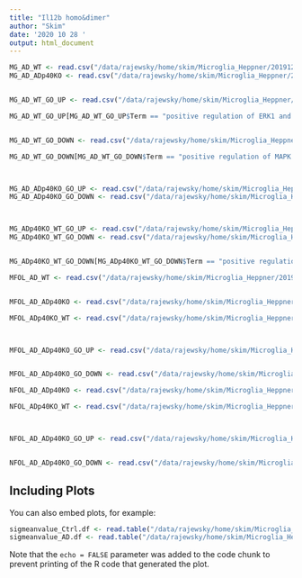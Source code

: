 ```yaml
---
title: "Il12b homo&dimer"
author: "Skim"
date: '2020 10 28 '
output: html_document
---
```


```r

MG_AD_WT <- read.csv("/data/rajewsky/home/skim/Microglia_Heppner/201912_10X_9sets/R_Scripts/DE_csv_files/edgeR/cell_type/Microglia_AD_Ctrl.csv")
MG_AD_ADp40KO <- read.csv("/data/rajewsky/home/skim/Microglia_Heppner/201912_10X_9sets/R_Scripts/DE_csv_files/edgeR/cell_type/Microglia_AD_ADp40KO.csv")


MG_AD_WT_GO_UP <- read.csv("/data/rajewsky/home/skim/Microglia_Heppner/201912_10X_9sets/R_Scripts/GO_csv_files/edgeR_GO/cell_type_up_0.25/Microglia_AD_Ctrl.csv_GO.csv")

MG_AD_WT_GO_UP[MG_AD_WT_GO_UP$Term == "positive regulation of ERK1 and ERK2 cas...", ]$genes 


MG_AD_WT_GO_DOWN <- read.csv("/data/rajewsky/home/skim/Microglia_Heppner/2019pd12_10X_9sets/R_Scripts/GO_csv_files/edgeR_GO/cell_type_down_0.25/Microglia_AD_Ctrl.csv_GO.csv")

MG_AD_WT_GO_DOWN[MG_AD_WT_GO_DOWN$Term == "positive regulation of MAPK cascade", ]$genes 



MG_AD_ADp40KO_GO_UP <- read.csv("/data/rajewsky/home/skim/Microglia_Heppner/201912_10X_9sets/R_Scripts/GO_csv_files/edgeR_GO/cell_type_up_0.25/Microglia_AD_ADp40KO.csv_GO.csv")
MG_AD_ADp40KO_GO_DOWN <- read.csv("/data/rajewsky/home/skim/Microglia_Heppner/201912_10X_9sets/R_Scripts/GO_csv_files/edgeR_GO/cell_type_down_0.25/Microglia_AD_ADp40KO.csv_GO.csv")



MG_ADp40KO_WT_GO_UP <- read.csv("/data/rajewsky/home/skim/Microglia_Heppner/201912_10X_9sets/R_Scripts/GO_csv_files/edgeR_GO/cell_type_up_0.25/Microglia_ADp40KO_Ctrl.csv_GO.csv")
MG_ADp40KO_WT_GO_DOWN <- read.csv("/data/rajewsky/home/skim/Microglia_Heppner/201912_10X_9sets/R_Scripts/GO_csv_files/edgeR_GO/cell_type_down_0.25/Microglia_ADp40KO_Ctrl.csv_GO.csv")


MG_ADp40KO_WT_GO_DOWN[MG_ADp40KO_WT_GO_DOWN$Term == "positive regulation of MAPK cascade", ]$genes  

```


```r
MFOL_AD_WT <- read.csv("/data/rajewsky/home/skim/Microglia_Heppner/201912_10X_9sets/R_Scripts/DE_csv_files/edgeR/cell_type/MFOL_AD_Ctrl.csv")


MFOL_AD_ADp40KO <- read.csv("/data/rajewsky/home/skim/Microglia_Heppner/201912_10X_9sets/R_Scripts/DE_csv_files/edgeR/cell_type/MFOL_AD_ADp40KO.csv")

MFOL_ADp40KO_WT <- read.csv("/data/rajewsky/home/skim/Microglia_Heppner/201912_10X_9sets/R_Scripts/DE_csv_files/edgeR/cell_type/MFOL_ADp40KO_Ctrl.csv")



MFOL_AD_ADp40KO_GO_UP <- read.csv("/data/rajewsky/home/skim/Microglia_Heppner/201912_10X_9sets/R_Scripts/GO_csv_files/edgeR_GO/cell_type_up_0.25/MFOL_AD_ADp40KO.csv_GO.csv")


MFOL_AD_ADp40KO_GO_DOWN <- read.csv("/data/rajewsky/home/skim/Microglia_Heppner/201912_10X_9sets/R_Scripts/GO_csv_files/edgeR_GO/cell_type_down_0.25/MFOL_AD_ADp40KO.csv_GO.csv")

```

```r



NFOL_AD_ADp40KO <- read.csv("/data/rajewsky/home/skim/Microglia_Heppner/201912_10X_9sets/R_Scripts/DE_csv_files/edgeR/cell_type/NFOL_AD_ADp40KO.csv")

NFOL_ADp40KO_WT <- read.csv("/data/rajewsky/home/skim/Microglia_Heppner/201912_10X_9sets/R_Scripts/DE_csv_files/edgeR/cell_type/NFOL_ADp40KO_Ctrl.csv")



NFOL_AD_ADp40KO_GO_UP <- read.csv("/data/rajewsky/home/skim/Microglia_Heppner/201912_10X_9sets/R_Scripts/GO_csv_files/edgeR_GO/cell_type_up_0.25/NFOL_AD_ADp40KO.csv_GO.csv")


NFOL_AD_ADp40KO_GO_DOWN <- read.csv("/data/rajewsky/home/skim/Microglia_Heppner/201912_10X_9sets/R_Scripts/GO_csv_files/edgeR_GO/cell_type_down_0.25/NFOL_AD_ADp40KO.csv_GO.csv")

```

## Including Plots

You can also embed plots, for example:

```r
sigmeanvalue_Ctrl.df <- read.table("/data/rajewsky/home/skim/Microglia_Heppner/201912_10X_9sets/out/cellphoneDB_Ctrl_cell_type/significant_means.txt", sep = "\t", header = TRUE, check.names = FALSE)
sigmeanvalue_AD.df <- read.table("/data/rajewsky/home/skim/Microglia_Heppner/201912_10X_9sets/out/cellphoneDB_AD_cell_type/significant_means.txt", sep = "\t", header = TRUE, check.names = FALSE)

```

Note that the `echo = FALSE` parameter was added to the code chunk to prevent printing of the R code that generated the plot.
